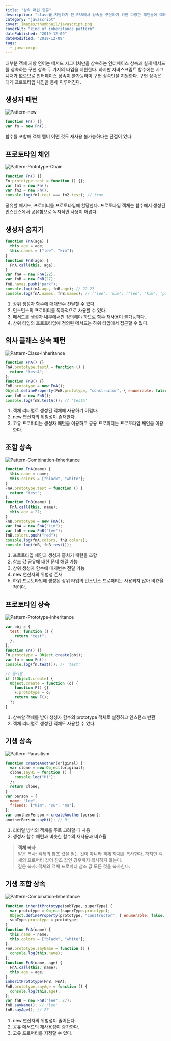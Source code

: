```yaml
---
title: "상속 패턴 종류"
description: "class를 지원하기 전 ES5에서 상속을 구현하기 위한 다양한 패턴들에 대해서 설명합니다."
category: "javascript"
cover: images/thumbnail/javascript.png
coverAlt: "kind of inheritance pattern"
datePublished: "2019-12-09"
dateModified: "2019-12-09"
tags:
  - javascript
---
```


대부분 객체 지향 언어는 메서드 시그니처만을 상속하는 인터페이스 상속과 실제 메서드를 상속하는 구현 상속 두 가지의 타입을 지원한다. 하지만 자바스크립트 함수에는 시그니처가 없으므로 인터페이스 상속이 불가능하며 구현 상속만을 지원한다. 구현 상속은 대게 프로토타입 체인을 통해 이루어진다.

## 생성자 패턴

![Pattern-new](/images/inheritancePattern/pattern_new.png)

```js
function Fn() {}
var fn = new Fn();
```

함수를 포함해 객체 멤버 어떤 것도 재사용 불가능하다는 단점이 있다.

## 프로토타입 체인

![Pattern-Prototype-Chain](/images/inheritancePattern/prototype_chain.png)

```js
function Fn() {}
Fn.prototype.test = function () {};
var fn1 = new Fn();
var fn2 = new Fn();
console.log(fn1.test === fn2.test); // true
```

공유할 메서드, 프로퍼티를 프로토타입에 할당한다. 프로토타입 객체는 함수에서 생성된 인스턴스에서 공유함으로 독자적인 사용이 어렵다.

## 생성자 훔치기

```js
function FnA(age) {
  this.age = age;
  this.names = ["lee", "kim"];
}
function FnB(age) {
  FnA.call(this, age);
}
var fnA = new FnA(22);
var fnB = new FnB(27);
fnB.names.push("park");
console.log(fnA.age, fnB.age); // 22 27
console.log(fnA.names, fnB.names); // ['lee', 'kim'] ['lee', 'kim', 'park']
```

1. 상위 생성자 함수에 매개변수 전달할 수 있다.
2. 인스턴스의 프로퍼티를 독자적으로 사용할 수 있다.
3. 메서드를 생성자 내부에서만 정의해야 하므로 함수 재사용이 불가능하다.
4. 상위 타입의 프로토타입에 정의된 메서드는 하위 타입에서 접근할 수 없다.

## 의사 클래스 상속 패턴

![Pattern-Class-Inheritance](/images/inheritancePattern/pattern_class_inheritance.png)

```js
function FnA() {}
FnA.prototype.testA = function () {
  return "testA";
};
function FnB() {}
FnB.prototype = new FnA();
Object.defineProperty(FnB.prototype, "constructor", { enumerable: false, value: FnB });
var fnB = new FnB();
console.log(fnB.testA()); // 'testA'
```

1. 객체 리터럴로 생성된 객체에 사용하기 어렵다.
2. new 연산자의 위험성이 존재한다.
3. 고유 프로퍼티는 생성자 패턴을 이용하고 공용 프로퍼티는 프로토타입 체인을 이용한다.

## 조합 상속

![Pattern-Combination-Inheritance](/images/inheritancePattern/pattern_combination_inheritance.png)

```js
function FnA(name) {
  this.name = name;
  this.colors = ["black", "white"];
}
FnA.prototype.test = function () {
  return "test";
};
function FnB(name) {
  FnA.call(this, name);
  this.age = 27;
}
FnB.prototype = new FnA();
var fnA = new FnA("kim");
var fnB = new FnB("lee");
fnB.colors.push("red");
console.log(fnA.colors, fnB.colors);
console.log(fnB, fnB.test());
```

1. 프로토타입 체인과 생성자 훔치기 패턴을 조합
2. 참조 값 공유에 대한 문제 해결 가능
3. 상위 생성자 함수에 매개변수 전달 가능
4. new 연산자의 위험성 존재
5. 하위 프로토타입에 생성된 상위 타입의 인스턴스 프로퍼티는 사용되지 않아 비효율적이다.

## 프로토타입 상속

![Pattern-Prototype-Inheritance](/images/inheritancePattern/pattern_prototype_inheritance.png)

```js
var obj = {
  test: function () {
    return "test";
  },
};
function Fn() {}
Fn.prototype = Object.create(obj);
var fn = new Fn();
console.log(fn.test()); // 'test'
```

```js
// 폴리필
if (!Object.create) {
  Object.create = function (o) {
    function F() {}
    F.prototype = o;
    return new F();
  };
}
```

1. 상속할 객체를 받아 생성자 함수의 prototype 객체로 설정하고 인스턴스 반환
2. 객체 리터럴로 생성된 객체도 사용할 수 있다.

## 기생 상속

![Pattern-Parasitism](/images/inheritancePattern/pattern_parasitism.png)

```js
function createAnother(original) {
  var clone = new Object(original);
  clone.sayHi = function () {
    console.log("Hi");
  };
  return clone;
}
var person = {
  name: "lee",
  friends: ["kim", "su", "ma"],
};
var anotherPerson = createAnother(person);
anotherPerson.sayHi(); // Hi
```

1. 리터럴 방식의 객체를 주로 고려할 때 사용
2. 생성자 함수 패턴과 비슷한 함수의 재사용과 비효율

> **객체 복사**  
> 얕은 복사: 객체의 참조 값을 얻는 것이 아니라 객체 자체를 복사한다. 하지만 객체의 프로퍼티 값이 참조 값인 경우까지 복사하지 않는다.  
> 깊은 복사: 객체와 객체 프로퍼티 참조 값 모든 것을 복사한다.

## 기생 조합 상속

![Pattern-Combination-Inheritance](/images/inheritancePattern/pattern_combination_parasitism.png)

```js
function inheritPrototype(subType, superType) {
  var prototype = Object(superType.prototype);
  Object.defineProperty(prototype, "constructor", { enumerable: false, value: subType });
  subType.prototype = prototype;
}
function FnA(name) {
  this.name = name;
  this.colors = ["black", "white"];
}
FnA.prototype.sayName = function () {
  console.log(this.name);
};
function FnB(name, age) {
  FnA.call(this, name);
  this.age = age;
}
inheritPrototype(FnB, FnA);
FnB.prototype.sayAge = function () {
  console.log(this.age);
};
var fnB = new FnB("lee", 27);
fnB.sayName(); // 'lee'
fnB.sayAge(); // 27
```

1. new 연산자의 위험성이 줄어든다.
2. 공유 메서드의 재사용성이 증가한다.
3. 고유 프로퍼티를 지정할 수 있다.
